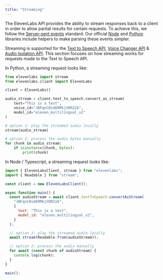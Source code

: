 ```yaml
---
title: "Streaming"
---
```


The ElevenLabs API provides the ability to stream responses back to a client in order to allow partial results for certain requests. To achieve this, we follow the [Server-sent events](https://html.spec.whatwg.org/multipage/server-sent-events.html#server-sent-events) standard. Our official [Node](https://github.com/elevenlabs/elevenlabs-js) and [Python](https://github.com/elevenlabs/elevenlabs-python) libraries include helpers to make parsing these events simpler.

Streaming is supported for the [Text to Speech API](/api-reference/streaming), [Voice Changer API](/api-reference/speech-to-speech-streaming) & [Audio Isolation API](/api-reference/audio-isolation-stream). This section focuses on how streaming works for requests made to the Text to Speech API.

In Python, a streaming request looks like:

```python
from elevenlabs import stream
from elevenlabs.client import ElevenLabs

client = ElevenLabs()

audio_stream = client.text_to_speech.convert_as_stream(
    text="This is a test",
    voice_id="JBFqnCBsd6RMkjVDRZzb",
    model_id="eleven_multilingual_v2"
)

# option 1: play the streamed audio locally
stream(audio_stream)

# option 2: process the audio bytes manually
for chunk in audio_stream:
    if isinstance(chunk, bytes):
        print(chunk)
```

In Node / Typescript, a streaming request looks like:

```javascript
import { ElevenLabsClient, stream } from "elevenlabs";
import { Readable } from "stream";

const client = new ElevenLabsClient();

async function main() {
  const audioStream = await client.textToSpeech.convertAsStream(
    "JBFqnCBsd6RMkjVDRZzb",
    {
      text: "This is a test",
      model_id: "eleven_multilingual_v2",
    }
  );

  // option 1: play the streamed audio locally
  await stream(Readable.from(audioStream));

  // option 2: process the audio manually
  for await (const chunk of audioStream) {
    console.log(chunk);
  }
}

main();
```
